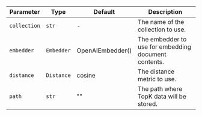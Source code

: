 | Parameter           | Type       | Default          | Description                                          |
| ------------------- | ---------- | ---------------- | ---------------------------------------------------- |
| `collection`        | `str`      | -                | The name of the collection to use.                   |
| `embedder`          | `Embedder` | OpenAIEmbedder() | The embedder to use for embedding document contents. |
| `distance`          | `Distance` | cosine           | The distance metric to use.                          |
| `path`              | `str`      | ""   | The path where TopK data will be stored.         |
